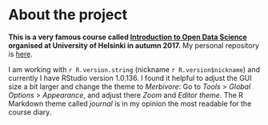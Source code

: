 # About the project

**This is a very famous course called [Introduction to Open Data Science](https://courses.helsinki.fi/fi/HYMY005/120776718) organised at University of Helsinki in autumn 2017.** My personal repository is [here](https://github.com/daphnia/IODS-project). 

I am working with `r R.version.string` (nickname `r R.version$nickname`) and currently I have RStudio version 1.0.136. I found it helpful to adjust the GUI size a bit larger and change the theme to *Merbivore*: Go to *Tools* > *Global Options* > *Appearance*, and adjust there *Zoom* and *Editor theme*. The R Markdown theme called *journal* is in my opinion the most readable for the course diary. 